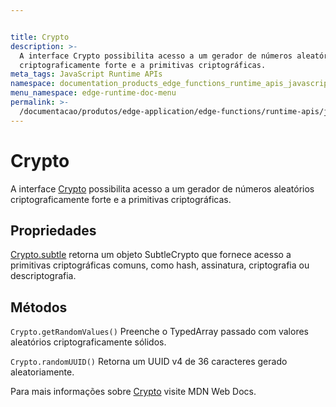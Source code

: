 ```yaml
---


title: Crypto
description: >-
  A interface Crypto possibilita acesso a um gerador de números aleatórios
  criptograficamente forte e a primitivas criptográficas.
meta_tags: JavaScript Runtime APIs
namespace: documentation_products_edge_functions_runtime_apis_javascript_crypto
menu_namespace: edge-runtime-doc-menu
permalink: >-
  /documentacao/produtos/edge-application/edge-functions/runtime-apis/javascript/crypto/
---
```

# Crypto

A interface [Crypto](https://developer.mozilla.org/en-US/docs/Web/API/Crypto)&nbsp;possibilita acesso a um gerador de números aleatórios criptograficamente forte e a primitivas criptográficas.

## Propriedades

[Crypto.subtle](/pt-br/documentacao/produtos/edge-application/edge-functions/runtime-apis/javascript/subtle-crypto/) retorna um objeto SubtleCrypto que fornece acesso a primitivas criptográficas comuns, como hash, assinatura, criptografia ou descriptografia.

## Métodos

`Crypto.getRandomValues()` Preenche o TypedArray passado com valores aleatórios criptograficamente sólidos.

`Crypto.randomUUID()` Retorna um UUID v4 de 36 caracteres gerado aleatoriamente.

Para mais informações sobre [Crypto](https://developer.mozilla.org/en-US/docs/Web/API/Crypto) visite MDN Web Docs.


